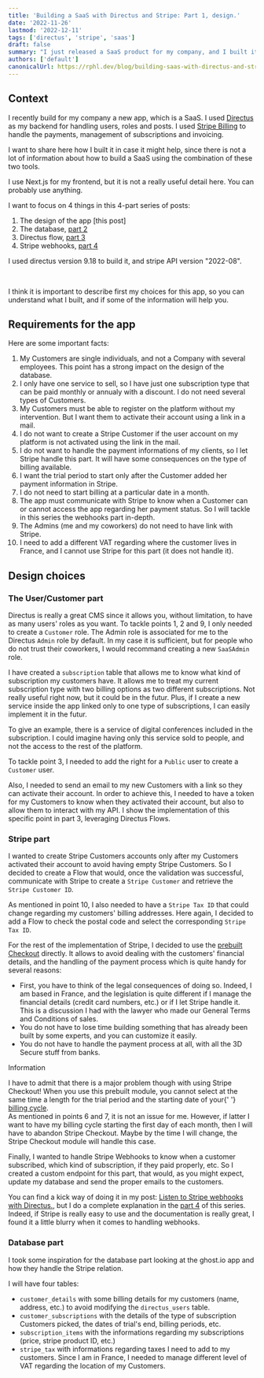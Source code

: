 ```yaml
---
title: 'Building a SaaS with Directus and Stripe: Part 1, design.'
date: '2022-11-26'
lastmod: '2022-12-11'
tags: ['directus', 'stripe', 'saas']
draft: false
summary: "I just released a SaaS product for my company, and I built it with Directus and leveraged Stripe Billing. Let's take a look at the design of the app."
authors: ['default']
canonicalUrl: https://rphl.dev/blog/building-saas-with-directus-and-stripe-part1
---
```


## Context

I recently build for my company a new app, which is a SaaS. I used [Directus](https://directus.io) as my backend
for handling users, roles and posts. I used [Stripe Billing](https://stripe.com/docs/billing) to handle the payments,
management of subscriptions and invoicing.

I want to share here how I built it in case it might help, since there is not a lot of information about how
to build a SaaS using the combination of these two tools.

I use Next.js for my frontend, but it is not a really useful detail here. You can probably use anything.

I want to focus on 4 things in this 4-part series of posts:

1. The design of the app [this post]
2. The database, [part 2](https://rphl.dev/blog/building-saas-with-directus-and-stripe-part2)
3. Directus flow, [part 3](https://rphl.dev/blog/building-saas-with-directus-and-stripe-part3)
4. Stripe webhooks, [part 4](https://rphl.dev/blog/building-saas-with-directus-and-stripe-part4)

I used directus version 9.18 to build it, and stripe API version "2022-08".

<TOCInline toc={props.toc} asDisclosure toHeading={3} />
<br />

I think it is important to describe first my choices for this app, so you can understand what I built, and if
some of the information will help you.

## Requirements for the app

Here are some important facts:

1. My Customers are single individuals, and not a Company with several employees. This point has a
   strong impact on the design of the database.
2. I only have one service to sell, so I have just one subscription type that can be paid
   monthly or annualy with a discount. I do not need several types of Customers.
3. My Customers must be able to register on the platform without my intervention. But I want them to
   activate their account using a link in a mail.
4. I do not want to create a Stripe Customer if the user account on my platform is not activated using the
   link in the mail.
5. I do not want to handle the payment informations of my clients, so I let Stripe handle this part.
   It will have some consequences on the type of billing available.
6. I want the trial period to start only after the Customer added her payment information in Stripe.
7. I do not need to start billing at a particular date in a month.
8. The app must communicate with Stripe to know when a Customer can or cannot access the app regarding
   her payment status. So I will tackle in this series the webhooks part in-depth.
9. The Admins (me and my coworkers) do not need to have link with Stripe.
10. I need to add a different VAT regarding where the customer lives in France, and I cannot use
    Stripe for this part (it does not handle it).

## Design choices

### The User/Customer part

Directus is really a great CMS since it allows you, without limitation, to have as many users' roles as you want.
To tackle points 1, 2 and 9, I only needed to create a `Customer` role. The Admin role is associated for me to the
Directus `Admin` role by default. In my case it is sufficient, but for people who do not trust their coworkers,
I would recommand creating a new `SaaSAdmin` role.

I have created a `subscription` table that allows me to know what kind of subscription my customers have. It allows
me to treat my current subscription type with two billing options as two different subscriptions. Not really useful
right now, but it could be in the futur. Plus, if I create a new service inside the app linked only to
one type of subscriptions, I can easily implement it in the futur.

To give an example, there is a service of digital conferences included in the subscription. I could imagine
having only this service sold to people, and not the access to the rest of the platform.

To tackle point 3, I needed to add the right for a `Public` user to create a `Customer` user.

Also, I needed to send an email to my new Customers with a link so they can activate their account.
In order to achieve this, I needed to have a token for my Customers to know when they activated their account,
but also to allow them to interact with my API. I show the implementation of this specific point in part 3,
leveraging Directus Flows.

### Stripe part

I wanted to create Stripe Customers accounts only after my Customers activated their account to avoid having empty
Stripe Customers. So I decided to create a Flow that would, once the validation was successful, communicate with
Stripe to create a `Stripe Customer` and retrieve the `Stripe Customer ID`.

As mentioned in point 10, I also needed to have a `Stripe Tax ID` that could change regarding my customers' billing
addresses. Here again, I decided to add a Flow to check the postal code and select the corresponding `Stripe Tax ID`.

For the rest of the implementation of Stripe, I decided to use the
[prebuilt Checkout](https://stripe.com/docs/payments/checkout)
directly. It allows to avoid dealing with the customers' financial details, and the handling of the
payment process which is quite handy for several reasons:

- First, you have to think of the legal consequences of doing so. Indeed, I am based in France,
  and the legislation is quite different if I manage the financial details (credit card numbers, etc.)
  or if I let Stripe handle it. This is a discussion I had with the lawyer who made our
  General Terms and Conditions of sales.
- You do not have to lose time building something that has already been built by some experts, and you
  can customize it easily.
- You do not have to handle the payment process at all, with all the 3D Secure stuff from banks.

<div className="mb-4 rounded-lg bg-orange-100 px-4 pt-4 pb-2 text-orange-700 dark:bg-orange-200 dark:text-orange-800">
  <p className="m-0 pb-0 text-lg font-medium">Information</p>
  <p className="m-0 pt-0 text-lg">
    I have to admit that there is a major problem though with using Stripe Checkout! When you use
    this prebuilt module, you cannot select at the same time a length for the trial period and the
    starting date of your{' '}
    <a href="https://stripe.com/docs/billing/subscriptions/billing-cycle">billing cycle</a>.<br />
    As mentioned in points 6 and 7, it is not an issue for me. However, if latter I want to have my billing
    cycle starting the first day of each month, then I will have to abandon Stripe Checkout. Maybe by
    the time I will change, the Stripe Checkout module will handle this case.
  </p>
</div>

Finally, I wanted to handle Stripe Webhooks to know when a customer subscribed, which kind of subscription,
if they paid properly, etc. So I created a custom endpoint for this part, that would, as you might expect, update my
database and send the proper emails to the customers.

You can find a kick way of doing it in my post:
[Listen to Stripe webhooks with Directus.](https://rphl.dev/blog/create-stripe-webhook-listener-directus), but I
do a complete explanation in the [part 4](https://rphl.dev/blog/building-saas-with-directus-and-stripe-part4) of this series.
Indeed, if Stripe is really easy to use and the
documentation is really great, I found it a little blurry when it comes to handling webhooks.

### Database part

I took some inspiration for the database part looking at the ghost.io app and how they handle
the Stripe relation.

I will have four tables:

- `customer_details` with some billing details for my customers (name, address, etc.) to avoid
  modifying the `directus_users` table.
- `customer_subscriptions` with the details of the type of subscription Customers picked, the dates
  of trial's end, billing periods, etc.
- `subscription_items` with the informations regarding my subscriptions (price, stripe product ID, etc.)
- `stripe_tax` with informations regarding taxes I need to add to my customers. Since I am in France,
  I needed to manage different level of VAT regarding the location of my Customers.
